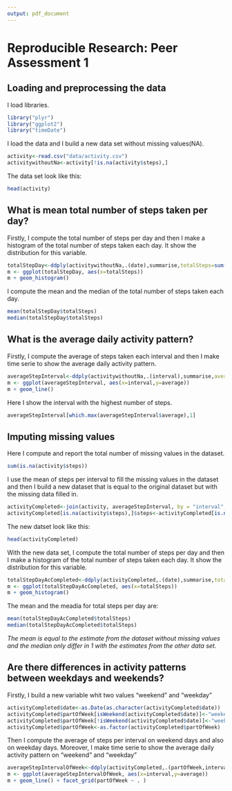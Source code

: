 ```yaml
---
output: pdf_document
---
```


# Reproducible Research: Peer Assessment 1


## Loading and preprocessing the data

I load libraries.
```r
library("plyr")
library("ggplot2")
library("timeDate")
```

I load the data and I build a new data set without missing values(NA).
```r
activity<-read.csv("data/activity.csv")
activitywithoutNa<-activity[!is.na(activity$steps),]
```
The data set look like this:
```r
head(activity)

```

## What is mean total number of steps taken per day?
Firstly, I compute the total number of steps per day and then I make a histogram of the total number of steps taken each day. It show the distribution for this variable.
```r
totalStepDay<-ddply(activitywithoutNa,.(date),summarise,totalSteps=sum(steps))
m <- ggplot(totalStepDay, aes(x=totalSteps))
m + geom_histogram()
```
 
I compute the mean and the median of the total number of steps taken each day.
```r
mean(totalStepDay$totalSteps)
median(totalStepDay$totalSteps)
```

## What is the average daily activity pattern?
Firstly, I compute the average of steps taken each interval and then I make time serie to show the average daily activity pattern.
```r
averageStepInterval<-ddply(activitywithoutNa,.(interval),summarise,average=mean(steps))
m <- ggplot(averageStepInterval, aes(x=interval,y=average))
m + geom_line()
```

Here I show the interval with the highest number of steps.
```r
averageStepInterval[which.max(averageStepInterval$average),1]
```

## Imputing missing values
Here I compute and report the total number of missing values in the dataset.
```r
sum(is.na(activity$steps))
```
I use the mean of steps per interval to fill the missing values in the dataset and then I build a new dataset that is equal to the original dataset but with the missing data filled in.
```r
activityCompleted<-join(activity, averageStepInterval, by = "interval", type = "left", match = "all")
activityCompleted[is.na(activity$steps),]$steps<-activityCompleted[is.na(activity$steps),4]
```

The new datset look like this:
```r
head(activityCompleted)
```

With the new data set, I compute the total number of steps per day and then I make a histogram of the total number of steps taken each day. It show the distribution for this variable.
```r
totalStepDayAcCompleted<-ddply(activityCompleted,.(date),summarise,totalSteps=sum(steps))
m <- ggplot(totalStepDayAcCompleted, aes(x=totalSteps))
m + geom_histogram()
```

The mean and the meadia for total steps per day are:
```r
mean(totalStepDayAcCompleted$totalSteps)
median(totalStepDayAcCompleted$totalSteps)
```
*The mean is equal to the estimate from the dataset without missing values and the median only differ in 1 with the estimates from the other data set.*

<!--- *What is the impact of imputing missing data on the estimates of the total daily number of steps?*

*Tambien se observa que no tuvo impacto el rellenado de NA en la estimacion del numero total de pasos por dia.* -->

## Are there differences in activity patterns between weekdays and weekends?
Firstly, I build a new variable whit two values "weekend" and "weekday"
```r
activityCompleted$date<-as.Date(as.character(activityCompleted$date))
activityCompleted$partOfWeek[isWeekend(activityCompleted$date)]<-"weekend"
activityCompleted$partOfWeek[!isWeekend(activityCompleted$date)]<-"weekday"
activityCompleted$partOfWeek<-as.factor(activityCompleted$partOfWeek)
```
Then I compute the average of steps per interval on weekend days and also on weekday days. Moreover, I make time serie to show the average daily activity pattern on "weekend" and "weekday" 
```r
averageStepIntervalOfWeek<-ddply(activityCompleted,.(partOfWeek,interval),summarise,average=mean(steps))
m <- ggplot(averageStepIntervalOfWeek, aes(x=interval,y=average))
m + geom_line() + facet_grid(partOfWeek ~ . )
```


